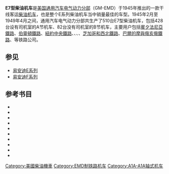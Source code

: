 {{noteTA
|G1 = Railway
}}
{{Infobox Locomotive
| name = E7
| image = Afternoon Hiawatha 1956.JPG
| caption = [[密尔沃基铁路|密尔沃基铁路]]的E7型柴油机车（1956年）
| type = [[柴油机车|柴油机车]]
| origin = {{USA}}
| designer = 
| builder = [[通用汽车|GM]]-[[易安迪|EMD]]
| buildmodel = 
| serialnumber = 
| builddate  = 1945年—1949年
| totalproduction  = 428台A节机车、82台B节机车
| user = 
| aarwheels = [[A1A-A1A|A1A-A1A]]
| uicclass = 
| gauge = 1,435毫米
| bogies = 
| wheeldiameter = 914毫米（36英寸）
| axleload = 
| wheelbase =
| minimumcurve = 
| length = 21,336毫米（70英尺）
| width = 3,213毫米（10英尺6.5英寸）
| height = 4,547毫米（14英尺11英寸）
| framesize = 
| weight = 143公吨／158美吨（315,000磅）
| fueltype = 
| fuelcap = 
| lubecap = 
| coolantcap = 
| watercap = 
| sandcap = 
| enginetype =  2 × [[易安迪567系列柴油机|EMD 12-567A]]
| enginepower = 2 × 1,000马力
| transmission = 直—直流电
| generator =  GM D4
| tractionmotors = GM D7／D17
| topspeed = 137公里/小时（85英里/小时）
| sustainedspeed = 18公里/小时（11英里/小时）
| poweroutput = 
| tractiveeffort = 251千牛（56,500磅，起动）<br />138千牛（31,000磅，持续）
| locobrakes = [[空气制动|空气制动]]、[[电阻制动|电阻制动]]（仅A节机车）
| locobrakepower = 
| locobrakeforce = 
| trainbrakes = 
| safety = 
| notes =
}}
'''E7型柴油机车'''是[[美国|美国]][[通用汽车|通用汽车]][[易安迪|电气动力分部]]（GM-EMD）于1945年推出的一款干线客运[[柴油机车|柴油机车]]，也是整个E系列柴油机车当中销量最佳的车型。1945年2月至1949年4月之间，通用汽车电气动力分部共生产了510台E7型柴油机车，包括428台设有司机室的A节机车、82台没有司机室的B节机车，主要用户包括[[賓夕法尼亞鐵路|賓夕法尼亞鐵路]]、[[芝加哥，伯靈頓和昆西鐵路|伯靈頓鐵路]]、[[紐約中央鐵路|紐約中央鐵路]]、{{tsl|en|Seaboard Air Line Railroad|海岸航空铁路}}、{{tsl|en|Atlantic Coast Line Railroad|大西洋海岸铁路}}、{{tsl|en|Boston and Maine Corporation|波士顿与缅因州公司|波士顿与缅因州铁路}}、[[芝加哥和西北鐵路|芝加哥和西北鐵路]]、[[巴爾的摩與俄亥俄鐵路|巴爾的摩與俄亥俄鐵路]]、{{tsl|en|Southern Railway (U.S.)|南方铁路 (美国)|南方铁路}}等铁路公司。

== 参见 ==
{{Portal|鐵路}}
*[[易安迪E系列|易安迪E系列]]
*[[易安迪F系列|易安迪F系列]]

== 参考书目 ==
* {{cite book | last = Lamb | first = J. Parker | authorlink = | series = Railroads Past and Present | year = 2007 | title = ''Evolution of the American Diesel Locomotive'' | location = Bloomington, IN, USA | publisher = Indiana University Press | page = | isbn = 9780253348630 }}
* {{cite book | last = Marre | first = Louis A. | series = Railroad Reference Series (Book 10) | year = 1995 | title = ''Diesel Locomotives: The First 50 Years: A Guide to Diesels Built Before 1972'' | url = https://archive.org/details/diesellocomotive0000marr | location = Waukesha, WI, USA | publisher = Kalmbach Publishing | page = | isbn = 0890242585 }}
* {{cite book |author=Pinkepank, Jerry A. |title=''The Second Diesel Spotter's Guide'' |publisher=Kalmbach Publishing Company |location=Milwaukee, WI |year=1973 |isbn=0-89024-026-4 |page=}}
* {{cite book | last = Schafer | first = Mike | authorlink = | series = Enthusiast Color Series | year = 1998 | title = ''Vintage Diesel Locomotives'' | url = https://archive.org/details/vintagedieselloc00scha | location = Osceola, WI, USA | publisher = MBI Publishing | page = | isbn = 0760305072 }}
* {{cite book | last = Solomon | first = Brian | authorlink = | year = 2000 | title = ''The American Diesel Locomotive'' | url = https://archive.org/details/americandiesello0000solo | location = Osceola, WI, USA | publisher = MBI Publishing | page = | isbn = 0760306664 }}
* {{cite book | last = Solomon | first = Brian | authorlink = | year = 2006 | title = ''EMD Locomotives'' | url = https://archive.org/details/emdlocomotives0000solo | location = St. Paul, MN, USA | publisher = Voyageur Press | page = | isbn = 9780760323960 }}
* {{cite book | last = Solomon | first = Brian | authorlink = | year = 2011 | title = ''Electro-Motive E-Units and F-Units: The Illustrated History of North America's Favorite Locomotives'' | location = Minneapolis, MN, USA | publisher = Voyageur Press | page = | isbn = 9780760340073 }}
* {{cite book | last = Solomon | first = Brian | authorlink = | year = 2012 | title = ''North American Locomotives: A Railroad-by-Railroad Photohistory'' | location = Minneapolis, MN, USA | publisher = Voyageur Press | page =  | isbn = 9780760343708 }}
* {{cite book | last = Solomon | first = Brian | authorlink = | year = 2010 | title = ''Vintage Diesel Power'' | url = https://archive.org/details/vintagedieselpow0000solo | location = Minneapolis, MN, USA | publisher = MBI Publishing | page = | isbn = 9780760337950 }}
* {{cite book | last = Wilson | first = Jeff | authorlink = | date = 2002 | title = ''E Units: Electro-Motive's Classic Streamliners'' | series = Classic Trains / Golden Years of Railroading series | location = Waukesha, WI, USA | publisher = Kalmbach Publishing | page = | isbn = 0890246068 }}

{{易安迪柴油機車}}

{{DEFAULTSORT:E7}}
[[Category:美國柴油機車|Category:美國柴油機車]]
[[Category:EMD制铁路机车|Category:EMD制铁路机车]]
[[Category:A1A-A1A轴式机车|Category:A1A-A1A轴式机车]]